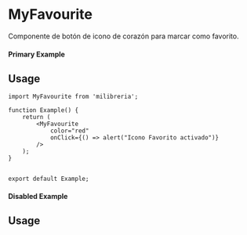 
<Meta of={MyFavourite} title="MyFavourite" />

# MyFavourite

Componente de botón de icono de corazón para marcar como favorito.

#### Primary Example

<Canvas of={MyFavourite.Primary} />

## Usage

```tsx
import MyFavourite from 'milibreria';

function Example() {
    return (
        <MyFavourite
            color="red"
            onClick={() => alert("Icono Favorito activado")}
        />
    );
}


export default Example;
```
#### Disabled Example

<Canvas of={MyFavourite.Disabled} />

## Usage

```ts
import { MyFavourite } from 'milibreria';

function Example() {
    return (
        <MyFavourite
            color="gray"
            disabled={true}
        />
    );
}
